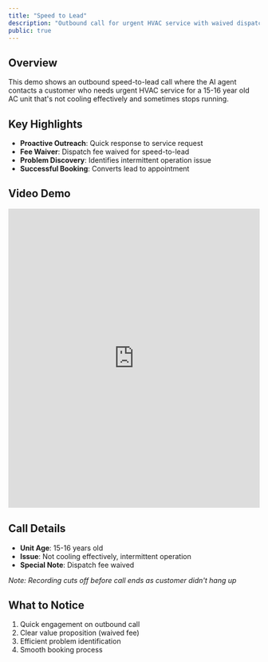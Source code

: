 ```yaml
---
title: "Speed to Lead"
description: "Outbound call for urgent HVAC service with waived dispatch fee"
public: true
---
```


## Overview

This demo shows an outbound speed-to-lead call where the AI agent contacts a customer who needs urgent HVAC service for a 15-16 year old AC unit that's not cooling effectively and sometimes stops running.

## Key Highlights

- **Proactive Outreach**: Quick response to service request
- **Fee Waiver**: Dispatch fee waived for speed-to-lead
- **Problem Discovery**: Identifies intermittent operation issue
- **Successful Booking**: Converts lead to appointment

## Video Demo

<iframe
  src="https://share.descript.com/embed/jakFDzEfVqW"
  width="100%"
  height="600"
  frameBorder="0"
  allowFullScreen
  className="rounded-xl"
></iframe>

## Call Details

- **Unit Age**: 15-16 years old
- **Issue**: Not cooling effectively, intermittent operation
- **Special Note**: Dispatch fee waived

_Note: Recording cuts off before call ends as customer didn't hang up_

## What to Notice

1. Quick engagement on outbound call
2. Clear value proposition (waived fee)
3. Efficient problem identification
4. Smooth booking process
